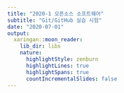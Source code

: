 ```yaml
---
title: "2020-1 오픈소스 소프트웨어"
subtitle: "Git/GitHub 실습 시험"
date: "2020-07-01"
output:
  xaringan::moon_reader:
    lib_dir: libs
    nature:
      highlightStyle: zenburn
      highlightLines: true
      highlightSpans: true
      countIncrementalSlides: false
---
```

<style type="text/css" style="display: none">
.remark-inline-code {
  background: #e6e6e6; 
}

.pre {
  height: 20pc;
  overflow-y: scroll;
}
</script>
---
# Step 1: 사용자 정보 등록

1. 아래와 같이 Git 사용자 정보를 등록하시오.
    - 이름: 학번6자리_영어이름 (예: `2020123456_KimSoohwan`)
    - 이메일: 각자 이메일 주소 (예: `kimsoohwan@sunmoon.ac.kr`)
1. GitHub ID: 지금부터 GitHub의 Main ID로 작업을 하겠습니다. 
    - e-강의동 과제 게시판에 제출한 것과 상관 없이, 두 개의 GitHub ID 중에 아무거나 Main ID, Sub ID로 지금 바꿔도 상관없습니다.
    - 단, 지금 정한 Main ID와 Sub ID를 꼭 기억하시고 일관성 있게 사용해주시기 바랍니다.
    - SSH Key를 등록하실 분은 GitHub의 Main ID에 SSH Key를 등록해주세요.
    - SSH Key를 등록하지 않으실 분은 GitHub의 ID/PW를 물을 때마다 매번 Main ID로 로그인해주세요.
1. 소스코드는 Copy & Paste해서 편하게 사용하세요.
    - Hightlight된 부분이 이전 파일에서 새롭게 수정된 내용입니다.
    - 붙여 넣을때 줄 바꿈이 잘 안되면 새롭게 수정된 내용만 붙여 넣으시면 편합니다.

---
# Step 2: PC에 Git 저장소 만들기

1. `Final-Exam`이라는 디렉터리를 만드시오.
1. `Final-Exam` 디렉터리로 이동하시오.
1. `Local-Repo`라는 디렉터리를 만드시오.
1. `Local-Repo` 디렉터리로 이동하시오.
1. Git 저장소를 초기화 하시오.

---
# Step 3: GitHub 저장소 연결

1. GitHub에 접속해서 비어있는 기말고사를 저장소를 확인하시오.
1. `Local-Repo` 디렉터리의 Git 저장소를 해당 GitHub 저장소와 연결하시오. 

---
# Step 4: Git 무시조건 만들기

1. 확장자가 `swp`과 `txt`인 파일들을 Git이 추적하지 않도록 하시오.
1. `log` 디렉터리의 모든 내용을 Git이 추적하지 않도록 하시오.

---
# Step 5: `profile.txt` 만들기

1. `Local-Repo` 디렉터리에 `profile.txt` 파일을 만드시오.
1. 아래와 같이 `profile.txt` 파일을 수정하시오.

```markdown
Name: Hong Gildong (자신의 이름)
ID: 2020123456 (자신의 학번)
```

---
# Step 6: `log` 디렉터리 만들기

1. `Local-Repo` 디렉터리 밑에 `log` 디렉터리를 만드시오.
1. `log` 디렉터리에 `2020-07-01-01.log` 파일을 만드시오.
1. 아래와 같이 `2020-07-01-01.log` 파일을 수정하시오.

```markdown
Initialized the git repository
```

---
# Step 7: `README.md` 만들기

1. `Local-Repo` 디렉터리에 `README.md` 파일을 만드시오.
1. 아래와 같이 보이도록 `README.md` 파일을 수정하시오.
1. `[master-01] Create the readme file`이라는 Commit을 만드시오.

</br></br>
![REAME](figs/readme-01.png)

---
# Step 8: Python 파일 만들기

1. `Local-Repo` 디렉터리에 `rockpaperscissors.py` 파일을 만드시오.
1. 아래와 같이 `rockpaperscissors.py` 파일을 수정하고 테스트하시오.
1. `[master-02] Create the game structure`라는 Commit을 만드시오.

```python
# list of play options
play = ["Rock", "Paper", "Scissors"]

# assign a random play to the computer
computer = "Rock"

# get the user input
player = "Paper"
```

---
# Step 9: 코드 수정하기

1. 아래와 같이 `rockpaperscissors.py` 파일을 수정하고 테스트하시오.
1. `[master-03] Display the computer play`라는 Commit을 만드시오.

```python
# list of play options
play = ["Rock", "Paper", "Scissors"]

# assign a random play to the computer
computer = "Rock"
*print('Computer: {}'.format(computer))

# get the user input
player = "Paper"
```

---
# Step 10: 코드 수정하기

1. 아래와 같이 `rockpaperscissors.py` 파일을 수정하고 테스트하시오.
1. **새로운 Commit을 만들지 말고 이전 Commit에 덮어쓰시오.** 
1. Commit 메세지는 `[master-03] Display both plays`라고 하시오.

```python
# list of play options
play = ["Rock", "Paper", "Scissors"]

# assign a random play to the computer
computer = "Rock"
print('Computer: {}'.format(computer))

# get the user input
player = "Paper"
*print('Player: {}'.format(player))
```

---
# Step 11: GitHub에 Push하기

1. `master` Branch를 GitHub에 Push하시오.

---
# Step 12: Branch 만들기
1. `random-play`이라는 Branch를 만드시오.
1. `user-input`이라는 Branch를 만드시오.

---
# Step 13: Branch Merge하기

1. `random-play` Branch로 이동하시오.
1. 아래와 같이 `rockpaperscissors.py` 파일을 수정하고 테스트하시오.
1. `[random-play-01] Set a random play to the computer`라는 메세지로 Commit을 만드시오.
1. `random-play` Branch를 `master` Branch에 Merge하시오.

```python
*from random import randint

# list of play options
play = ["Rock", "Paper", "Scissors"]

# assign a random play to the computer
*computer = play[randint(0, 2)]
print('Computer: {}'.format(computer))

# get the user input
player = "Paper"
print('Player: {}'.format(player))
```

---
# Step 14: 코드 수정하기

1. `user-input` Branch로 이동하시오.
1. 아래와 같이 `rockpaperscissors.py` 파일을 수정하고 테스트하시오.

```python
# list of play options
play = ["Rock", "Paper", "Scissors"]

# assign a random play to the computer
computer = "Rock"
print('Computer: {}'.format(computer))

# get the user input
*player = input("Rock, Paper, Scissors? ")
print('Player: {}'.format(player))
```

---
# Step 15: `README.md` 수정하기

1. 아래와 같이 보이도록 `README.md` 파일을 수정하시오.
1. `[user-input-01] Get the user input`이라는 Commit을 만드시오.

</br>
<img src="figs/readme-02.png" style="width: 70%" />

---
# Step 16: Branch Merge하기

1. `user-input` Branch를 `master` Branch에 Merge하시오.
1. Merge Commit 메세지는 `[master-04] Set both plays`로 하시오.


---
# Step 17: Commit 메세지 수정하기

1. `[master-04] Set both plays`이라는 Commit의 메세지를 `[master-04] Set a random play and get the user input`이라고 수정하시오.


---
# Step 18: Repo Clone하기

1. `Local-Repo`의 상위 디렉터리인 `Final-Exam` 디렉터리로 이동하시오.
1. GitHub 저장소를 Clone하시오.


---
# Step 19: 코드 수정하기

1. **GitHub 저장소를 다운받은 `학번_이름` 디렉터리로 이동하시오.** 
1. `master` Branch에서 `compare` Branch를 만들고 이동하시오.
1. 아래와 같이 `rockpaperscissors.py` 파일을 수정하고 테스트하시오.
1. `[compare-01] Add the tie condition`이라는 Commit을 만드시오.

```python
# list of play options
play = ["Rock", "Paper", "Scissors"]

# assign a random play to the computer
computer = "Rock"
print('Computer: {}'.format(computer))

# get the user input
player = "Paper"
print('Player: {}'.format(player))

*# tie
*if player == computer:
*    print("Tie!")
```

---
# Step 20: 코드 수정하기

1. 아래와 같이 `rockpaperscissors.py` 파일을 수정하고 테스트하시오.
1. `[compare-02] Add the rock case`이라는 Commit을 만드시오.

```python
# list of play options
play = ["Rock", "Paper", "Scissors"]

# assign a random play to the computer
computer = "Rock"
print('Computer: {}'.format(computer))

# get the user input
player = "Paper"
print('Player: {}'.format(player))

# tie
if player == computer:
    print("Tie!")
```

---
</br></br></br></br>
```python
*# rock
*elif player == "Rock":
*    if computer == "Scissors":
*        print("You win!")
*    else:
*        print("You lose!")
```

---
# Step 21: 코드 수정하기

1. 아래와 같이 `rockpaperscissors.py` 파일을 수정하고 테스트하시오.
1. `[compare-03] Add the paper case`이라는 Commit을 만드시오.

```python
# list of play options
play = ["Rock", "Paper", "Scissors"]

# assign a random play to the computer
computer = "Rock"
print('Computer: {}'.format(computer))

# get the user input
player = "Paper"
print('Player: {}'.format(player))

# tie
if player == computer:
    print("Tie!")
```

---
</br></br></br></br>
```python
# rock
elif player == "Rock":
    if computer == "Scissors":
        print("You win!")
    else:
        print("You lose!")

*# paper
*elif player == "Paper":
*    if computer == "Rock":
*        print("You win!")
*    else:
*        print("You lose!")
```

---
# Step 22: 코드 수정하기

1. 아래와 같이 `rockpaperscissors.py` 파일을 수정하고 테스트하시오.
1. `[compare-04] Add the scissors case`이라는 Commit을 만드시오.

```python
# list of play options
play = ["Rock", "Paper", "Scissors"]

# assign a random play to the computer
computer = "Rock"
print('Computer: {}'.format(computer))

# get the user input
player = "Paper"
print('Player: {}'.format(player))

# tie
if player == computer:
    print("Tie!")
```

---
</br></br></br></br>
```python
# rock
elif player == "Rock":
    if computer == "Scissors":
        print("You win!")
    else:
        print("You lose!")

# paper
elif player == "Paper":
    if computer == "Rock":
        print("You win!")
    else:
        print("You lose!")

*# scissors
*elif player == "Scissors":
*    if computer == "Paper":
*        print("You win!")
*    else:
*        print("You lose!")
```

---
# Step 23: Commit 합치기

1. `[compare-01]`부터 `[compare-04]`까지의 Commit들을 하나로 합치시오.
1. Commit 메세지는 `[compare-01] Display the result`로 하시오.

---
# Step 24: 코드 수정하기

1. `compare` Branch에서 `message` Branch를 만들고 이동하시오.
1. 아래와 같이 `rockpaperscissors.py` 파일을 수정하고 테스트하시오.
1. `[message-01] Add the message list`라는 Commit을 만드시오.

```python
# list of play options
play = ["Rock", "Paper", "Scissors"]

*# list of messages
*messages = ["Tie!", "You win!", "You lose!"]

# assign a random play to the computer
computer = "Rock"
print('Computer: {}'.format(computer))

# get the user input
player = input("Rock, Paper, Scissors? ")
print('Player: {}'.format(player))
```

---
</br>
```python
# tie
if player == computer:
*    print(messages[0])

# rock
elif player == "Rock":
    if computer == "Scissors":
*        print(messages[1])
    else:
*        print(messages[2])

# paper
elif player == "Paper":
    if computer == "Rock":
*        print(messages[1])
    else:
*        print(messages[2])

# scissors
elif player == "Scissors":
    if computer == "Paper":
*        print(messages[1])
    else:
*        print(messages[2])
```

---
# Step 25: 코드 수정하기

1. `compare` Branch에서 `winning-rule` Branch를 만들고 이동하시오.
1. 아래와 같이 `rockpaperscissors.py` 파일을 수정하고 테스트하시오.
1. `[winning-rule-01] Add the winning rule`이라는 Commit을 만드시오.

```python
# list of play options
play = ["Rock", "Paper", "Scissors"]

*# game rule
*winning_rule = {"Rock": "Scissors", "Paper": "Rock", 
*                "Scissors": "Papper"}

# assign a random play to the computer
computer = "Rock"
print('Computer: {}'.format(computer))

# get the user input
player = input("Rock, Paper, Scissors? ")
print('Player: {}'.format(player))
```

---
</br></br></br></br>
```python
# tie
if player == computer:
    print("Tie!")

*# you win
*elif winning_rule[player] == computer:
*    print("You win!")

*# you lose
*else:
*    print("You lose!")
```

---
# Step 26: Branch Merge하기

1. `message` Branch를 `compare` Branch로 Merge하시오.
1. `winning-rule` Branch를 `compare` Branch로 Merge하시오.
1. Merge Commit 메세지는 `[compare-02] Add the messages and winning rule`로 하시오.

---
# Step 27: `README.md` 수정하기

1. 아래와 같이 보이도록 `README.md` 파일을 수정하시오.
1. 이전 Commit에 메세지를 바꾸지 않고 수정된 내용을 추가하시오.

<img src="figs/readme-03.png" style="width: 40%" />

---
# Step 28: Branch 업데이트하기

1. `Final-Exam/Local-Repo` 디렉터리로 이동하시오.
1. `master` Branch를 포함한 모든 Branch를 GitHub로 Push하시오.
1. 다시 `Final-Exam/학번_이름` 디렉터리로 이동하시오.
1. `master` Branch로 이동한 뒤 GitHub의 `master` Branch를 Pull하시오.

---
# Step 29: Branch Rebase하기

1. `compare` Branch를 `master` Branch에 Rebase하시오.

---
# Step 30: Pull Request하기
1. `compare` Branch를 GitHub에 Push하시오.
1. `compare` Branch를 `master` Branch에 Merge하기 위한 Pull Request를 만드시오.
1. Pull Request의 Reviewer로 Sub ID를 추가하고 Assignee로 Main ID를 추가하시오.
1. GitHub Sub ID로 Pull Request를 승인하고 Merge하시오.
1. Merge 메세지는 `[master-05] Add the message list and winning rule`로 하시오.

---
# Step 31: Tag 만들기
1. `master` Branch로 이동하여 GitHub의 `master` Branch를 Pull 하시오.
1. `single-game`이라는 Tag를 만드시오.

---
# Step 32: `log`파일 추가하기

1. `log` 디렉터리에 `2020-07-01-03.log` 파일을 만드시오.
1. 아래와 같이 `2020-07-01-03.log` 파일을 수정하시오.

```markdown
Completed the single game
```

1. Local PC의 모든 Branch와 Tag를 GitHub로 Push하시오.
1. `Final-Exam` 디렉터리를 `Final-Exam_학번_영어이름.zip`으로 압축해서 e-강의동 과제 게시판에 제출하시오. 
